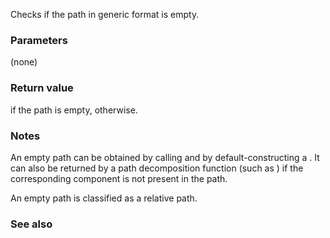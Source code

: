 {{cpp/filesystem/path/title|empty}}
{{cpp/filesystem/path/navbar}}
{{dcl begin}}
{{dcl| since=c++17 |
bool empty() const noexcept;
}}
{{dcl end}}

Checks if the path in generic format is empty.

===Parameters===
(none)

===Return value===
{{c|true}} if the path is empty, {{c|false}} otherwise.

===Notes===
An empty path can be obtained by calling {{ltt|cpp/filesystem/path/clear|clear}} and by default-constructing a {{tt|path}}. It can also be returned by a path decomposition function (such as {{ltt|cpp/filesystem/path/extension|extension}}) if the corresponding component is not present in the path.

An empty path is classified as a relative path.

===See also===
{{dsc begin}}
{{dsc inc | cpp/filesystem/path/dsc constructor}}
{{dsc end}}

{{langlinks|es|ja|zh}}